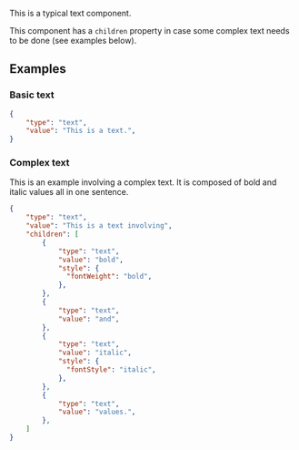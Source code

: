 


This is a typical text component.

This component has a `children` property in case some complex text needs to be done (see examples below).

## Examples

### Basic text

```json
{
    "type": "text",
    "value": "This is a text.",
}
```

### Complex text

This is an example involving a complex text. It is composed of bold and italic values all in one sentence.

```json
{
    "type": "text",
    "value": "This is a text involving",
    "children": [
        {
            "type": "text",
            "value": "bold",
            "style": {
              "fontWeight": "bold",
            },
        },
        {
            "type": "text",
            "value": "and",
        },
        {
            "type": "text",
            "value": "italic",
            "style": {
              "fontStyle": "italic",
            },
        },
        {
            "type": "text",
            "value": "values.",
        },
    ]
}
```

<PropertyTable schema={schema}/>
